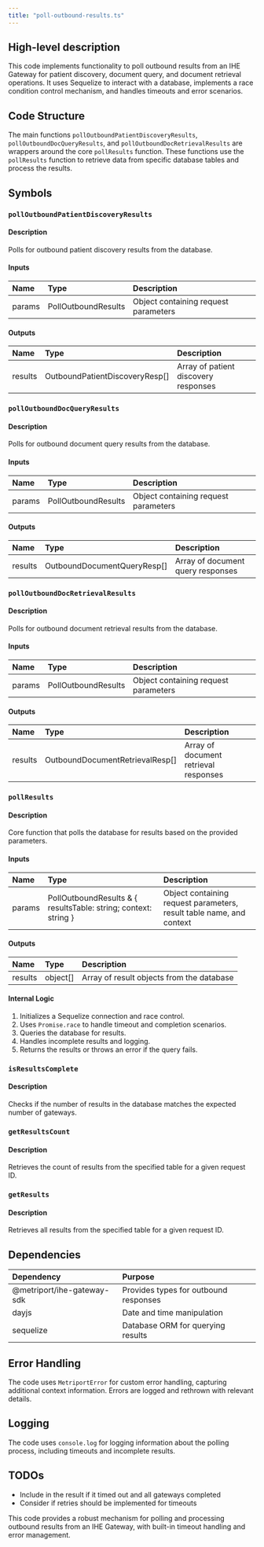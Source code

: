 ```yaml
---
title: "poll-outbound-results.ts"
---
```


## High-level description
This code implements functionality to poll outbound results from an IHE Gateway for patient discovery, document query, and document retrieval operations. It uses Sequelize to interact with a database, implements a race condition control mechanism, and handles timeouts and error scenarios.

## Code Structure
The main functions `pollOutboundPatientDiscoveryResults`, `pollOutboundDocQueryResults`, and `pollOutboundDocRetrievalResults` are wrappers around the core `pollResults` function. These functions use the `pollResults` function to retrieve data from specific database tables and process the results.

## Symbols

### `pollOutboundPatientDiscoveryResults`
#### Description
Polls for outbound patient discovery results from the database.

#### Inputs
| Name | Type | Description |
|:-----|:-----|:------------|
| params | PollOutboundResults | Object containing request parameters |

#### Outputs
| Name | Type | Description |
|:-----|:-----|:------------|
| results | OutboundPatientDiscoveryResp[] | Array of patient discovery responses |

### `pollOutboundDocQueryResults`
#### Description
Polls for outbound document query results from the database.

#### Inputs
| Name | Type | Description |
|:-----|:-----|:------------|
| params | PollOutboundResults | Object containing request parameters |

#### Outputs
| Name | Type | Description |
|:-----|:-----|:------------|
| results | OutboundDocumentQueryResp[] | Array of document query responses |

### `pollOutboundDocRetrievalResults`
#### Description
Polls for outbound document retrieval results from the database.

#### Inputs
| Name | Type | Description |
|:-----|:-----|:------------|
| params | PollOutboundResults | Object containing request parameters |

#### Outputs
| Name | Type | Description |
|:-----|:-----|:------------|
| results | OutboundDocumentRetrievalResp[] | Array of document retrieval responses |

### `pollResults`
#### Description
Core function that polls the database for results based on the provided parameters.

#### Inputs
| Name | Type | Description |
|:-----|:-----|:------------|
| params | PollOutboundResults & { resultsTable: string; context: string } | Object containing request parameters, result table name, and context |

#### Outputs
| Name | Type | Description |
|:-----|:-----|:------------|
| results | object[] | Array of result objects from the database |

#### Internal Logic
1. Initializes a Sequelize connection and race control.
2. Uses `Promise.race` to handle timeout and completion scenarios.
3. Queries the database for results.
4. Handles incomplete results and logging.
5. Returns the results or throws an error if the query fails.

### `isResultsComplete`
#### Description
Checks if the number of results in the database matches the expected number of gateways.

### `getResultsCount`
#### Description
Retrieves the count of results from the specified table for a given request ID.

### `getResults`
#### Description
Retrieves all results from the specified table for a given request ID.

## Dependencies
| Dependency | Purpose |
|:-----------|:--------|
| @metriport/ihe-gateway-sdk | Provides types for outbound responses |
| dayjs | Date and time manipulation |
| sequelize | Database ORM for querying results |

## Error Handling
The code uses `MetriportError` for custom error handling, capturing additional context information. Errors are logged and rethrown with relevant details.

## Logging
The code uses `console.log` for logging information about the polling process, including timeouts and incomplete results.

## TODOs
- Include in the result if it timed out and all gateways completed
- Consider if retries should be implemented for timeouts

This code provides a robust mechanism for polling and processing outbound results from an IHE Gateway, with built-in timeout handling and error management.